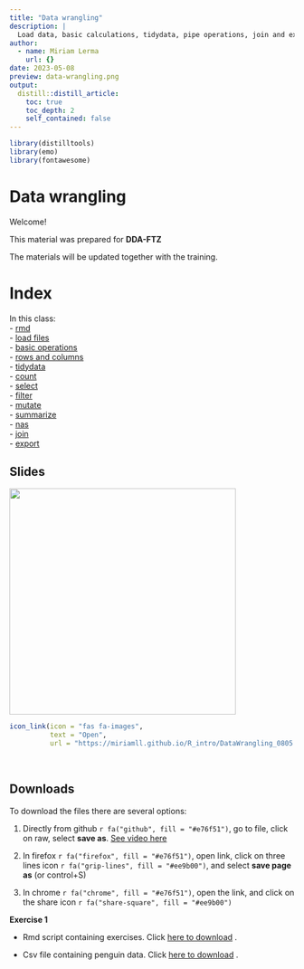 ```yaml
---
title: "Data wrangling"
description: |
  Load data, basic calculations, tidydata, pipe operations, join and export data frames.
author:
  - name: Miriam Lerma
    url: {}
date: 2023-05-08
preview: data-wrangling.png
output:
  distill::distill_article:
    toc: true
    toc_depth: 2
    self_contained: false
---
```


```r
library(distilltools)
library(emo)
library(fontawesome)
```

# Data wrangling

Welcome!

This material was prepared for **DDA-FTZ**

The materials will be updated together with the training.

# Index

In this class: <br>
- [rmd](https://miriamll.github.io/R_intro/DataWrangling_0805.html#6)<br>
- [load files](https://miriamll.github.io/R_intro/DataWrangling_0805.html#27)<br>
- [basic operations](https://miriamll.github.io/R_intro/DataWrangling_0805.html#44) <br>
- [rows and columns](https://miriamll.github.io/R_intro/DataWrangling_0805.html#54) <br>
- [tidydata](https://miriamll.github.io/R_intro/DataWrangling_0805.html#59) <br>
- [count](https://miriamll.github.io/R_intro/DataWrangling_0805.html#66) <br>
- [select](https://miriamll.github.io/R_intro/DataWrangling_0805.html#68) <br>
- [filter](https://miriamll.github.io/R_intro/DataWrangling_0805.html#69) <br>
- [mutate](https://miriamll.github.io/R_intro/DataWrangling_0805.html#74) <br>
- [summarize](https://miriamll.github.io/R_intro/DataWrangling_0805.html#75) <br>
- [nas](https://miriamll.github.io/R_intro/DataWrangling_0805.html#76)<br>
- [join](https://miriamll.github.io/R_intro/DataWrangling_0805.html#80) <br>
- [export](https://miriamll.github.io/R_intro/DataWrangling_0805.html#94) <br>


## Slides
<html>
<body>
   <left>
      <a href="https://miriamll.github.io/R_intro/DataWrangling_0805.html#1"><img src="https://github.com/MiriamLL/R_intro/blob/master/Images/000data-wrangling.png?raw=true" style="width:400px"></a>
   </left>
</body>
</html>


```r
icon_link(icon = "fas fa-images",
          text = "Open",
          url = "https://miriamll.github.io/R_intro/DataWrangling_0805.html#1")
```

<br>

## Downloads

To download the files there are several options:  

1. Directly from github `r fa("github", fill = "#e76f51")`, go to file, click on raw, select **save as**. [See video here](https://www.gitkraken.com/learn/git/github-download#how-to-download-a-csv-from-github)

2. In firefox `r fa("firefox", fill = "#e76f51")`, open link, click on three lines icon `r fa("grip-lines", fill = "#ee9b00")`, and select **save page as** (or control+S)

3. In chrome `r fa("chrome", fill = "#e76f51")`, open the link, and click on the share icon `r fa("share-square", fill = "#ee9b00")`

**Exercise 1**

- Rmd script containing exercises. Click [here to download](https://raw.githubusercontent.com/MiriamLL/R_intro/master/02ExercisesRmd.Rmd) .

- Csv file containing penguin data. Click [here to download](https://raw.githubusercontent.com/MiriamLL/R_intro/master/Downloads/penguins1.csv) .

